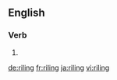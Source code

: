 ==English==

===Verb===
{{head|en|present participle}}

# {{present participle of|rile|lang=en|nocat=1}}

[[de:riling]]
[[fr:riling]]
[[ja:riling]]
[[vi:riling]]